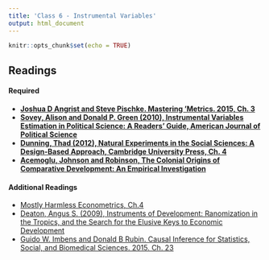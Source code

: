 ```yaml
---
title: 'Class 6 - Instrumental Variables'
output: html_document
---
```


```r
knitr::opts_chunk$set(echo = TRUE)
```

## Readings
#### Required
- **[Joshua D Angrist and Steve Pischke. Mastering 'Metrics. 2015, Ch. 3](Classes/Class_6/Readings/Angrist and Pischke Ch.3.pdf)**
- **[Sovey, Alison and Donald P. Green (2010), Instrumental Variables Estimation in Political Science: A Readers' Guide, American Journal of Political Science](Classes/Class_6/Readings/Sovey and Green.pdf)**
- **[Dunning, Thad (2012), Natural Experiments in the Social Sciences: A Design-Based Approach, Cambridge University Press, Ch. 4](Classes/Class_6/Readings/Dunning Natural Experiments IV.pdf)**
- **[Acemoglu, Johnson and Robinson, The Colonial Origins of Comparative Development: An Empirical Investigation](Classes/Class_6/Readings/AJR 2001.pdf)**

#### Additional Readings
- [Mostly Harmless Econometrics, Ch.4 ](Classes/Class_6/Readings/Angrist and Pischke Ch.4.pdf)
- [Deaton, Angus S. (2009), Instruments of Development: Ranomization in the Tropics, and the Search for the Elusive Keys to Economic Development](Classes/Class_6/Readings/Deaton 2009.pdf)
- [Guido W. Imbens and Donald B Rubin. Causal Inference for Statistics, Social, and Biomedical Sciences. 2015. Ch. 23](Classes/Class_6/Readings/Imbens and Rubin IV.pdf)

<br> </br>

<!-- ## [Lecture Slides](Classes/Class_6/Slides_Class6_v1.pdf) -->

<!-- ## [Lab Exercise to Complete during Class](Classes/Class_6/Lab_Exercise/Exercise_IV_v3.pdf) -->

<!-- ## Replication Exercise -->
<!-- - [Exercise](Classes/Class_6/Replication/Replication_Exercise_4_TV_v2.pdf) -->
<!-- - [Paper: Albertson, Bethany and Lawrence, Adria (2009), After the Credits Roll: The Long-Term Effects of Educational Television on Public Knowledge and Attitudes, American Politics Research, 37:2](Classes/Class_6/Replication/Albertson and Lawrence 2009.pdf) -->
<!-- - [Data](Classes/Class_6/Replication/IV.csv) -->
<!-- - [Suggested Responses](Classes/Class_6/Replication/Replication_Exercise_4_TV_v2_Suggested_Responses.pdf) -->



